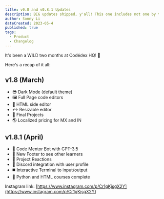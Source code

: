 ```yaml
---
title: v0.8 and v0.8.1 Updates
description: BIG updates shipped, y'all! This one includes not one by two batch of important updates, requested by the community.
author: Sonny Li
dateCreated: 2023-05-4
published: true
tags:
  - Product
  - Changelog
---
```


It's been a WILD two months at Codédex HQ! 💛

Here's a recap of it all:

## v1.8 (March)

- 😎 Dark Mode (default theme)
- 🖼️ Full Page code editors
- 🌋 HTML side editor
- ↔️ Resizable editor
- 📝 Final Projects
- 🌎 Localized pricing for MX and IN

## v1.8.1 (April)

- 🤖 Code Mentor Bot with GPT-3.5
- 👥 New Footer to see other learners
- 💖 Project Reactions
- 👾 Discord integration with user profile
- ◼️ Interactive Terminal to input/output
- 🏁 Python and HTML courses complete

Instagram link: [https://www.instagram.com/p/Cr1gKjsgX2Y](https://www.instagram.com/p/Cr1gKjsgX2Y)

